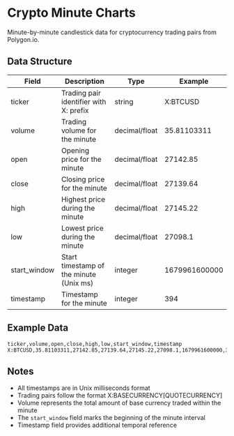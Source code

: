 # Crypto Minute Charts

Minute-by-minute candlestick data for cryptocurrency trading pairs from Polygon.io.

## Data Structure

| Field         | Description                                    | Type              | Example           |
|--------------|------------------------------------------------|-------------------|-------------------|
| ticker       | Trading pair identifier with X: prefix          | string           | X:BTCUSD         |
| volume       | Trading volume for the minute                   | decimal/float    | 35.81103311      |
| open         | Opening price for the minute                    | decimal/float    | 27142.85         |
| close        | Closing price for the minute                    | decimal/float    | 27139.64         |
| high         | Highest price during the minute                 | decimal/float    | 27145.22         |
| low          | Lowest price during the minute                  | decimal/float    | 27098.1          |
| start_window | Start timestamp of the minute (Unix ms)         | integer          | 1679961600000    |
| timestamp    | Timestamp for the minute                        | integer          | 394              |

## Example Data

```csv
ticker,volume,open,close,high,low,start_window,timestamp
X:BTCUSD,35.81103311,27142.85,27139.64,27145.22,27098.1,1679961600000,394
```

## Notes

- All timestamps are in Unix milliseconds format
- Trading pairs follow the format X:BASECURRENCY[QUOTECURRENCY]
- Volume represents the total amount of base currency traded within the minute
- The `start_window` field marks the beginning of the minute interval
- Timestamp field provides additional temporal reference
